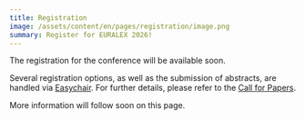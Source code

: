 ```yaml
---
title: Registration
image: /assets/content/en/pages/registration/image.png
summary: Register for EURALEX 2026!
---
```

The registration for the conference will be available soon.

Several registration options, as well as the submission of abstracts, are handled via [Easychair](https://easychair.org/conferences?conf=euralex2026). For further details, please refer to the [Call for Papers](/call-for-papers).

More information will follow soon on this page.&#x20;
